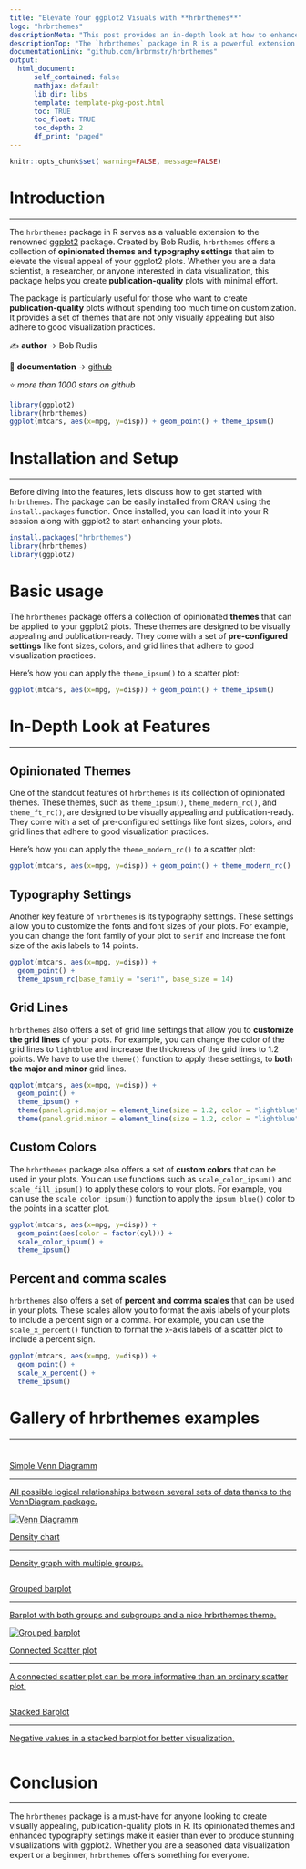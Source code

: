 ```yaml
---
title: "Elevate Your ggplot2 Visuals with **hrbrthemes**"
logo: "hrbrthemes"
descriptionMeta: "This post provides an in-depth look at how to enhance your ggplot2 plots using the hrbrthemes package. It offers several reproducible examples with detailed explanations and R code."
descriptionTop: "The `hrbrthemes` package in R is a powerful extension of the [ggplot2](https://r-graph-gallery.com/ggplot2-package.html) package. It aims to provide **opinionated themes and typography** to make your ggplot2 plots more visually appealing and publication-ready.<br/>This post will delve into the **key features** of `hrbrthemes`, offering a comprehensive set of **graph examples** and explanations."
documentationLink: "github.com/hrbrmstr/hrbrthemes"
output:
  html_document:
      self_contained: false    
      mathjax: default
      lib_dir: libs
      template: template-pkg-post.html
      toc: TRUE
      toc_float: TRUE
      toc_depth: 2
      df_print: "paged"
---
```


```r
knitr::opts_chunk$set( warning=FALSE, message=FALSE)
```

<div class="container">

# Introduction
***
The `hrbrthemes` package in R serves as a valuable extension to the renowned [ggplot2](https://r-graph-gallery.com/ggplot2-package.html) package. Created by Bob Rudis, `hrbrthemes` offers a collection of **opinionated themes and typography settings** that aim to elevate the visual appeal of your ggplot2 plots. Whether you are a data scientist, a researcher, or anyone interested in data visualization, this package helps you create **publication-quality** plots with minimal effort.

<div class = "row">

<div class = "col-md-5  col-sm-12 align-self-center">

The package is particularly useful for those who want to create **publication-quality** plots without spending too much time on customization. It provides a set of themes that are not only visually appealing but also adhere to good visualization practices.

✍️ **author** &rarr; Bob Rudis

📘 **documentation** &rarr; [github](https://github.com/hrbrmstr/hrbrthemes)

⭐️ *more than 1000 stars on github*
</div>

<div class = "col-md-7  col-sm-12">
```r
library(ggplot2)
library(hrbrthemes)
ggplot(mtcars, aes(x=mpg, y=disp)) + geom_point() + theme_ipsum()
```
</div>
</div>

# Installation and Setup
***
Before diving into the features, let's discuss how to get started with `hrbrthemes`. The package can be easily installed from CRAN using the `install.packages` function. Once installed, you can load it into your R session along with ggplot2 to start enhancing your plots.

```r
install.packages("hrbrthemes")
library(hrbrthemes)
library(ggplot2)
```

# Basic usage

The `hrbrthemes` package offers a collection of opinionated **themes** that can be applied to your ggplot2 plots. These themes are designed to be visually appealing and publication-ready. They come with a set of **pre-configured settings** like font sizes, colors, and grid lines that adhere to good visualization practices.

Here's how you can apply the `theme_ipsum()` to a scatter plot:

```r
ggplot(mtcars, aes(x=mpg, y=disp)) + geom_point() + theme_ipsum()
```

# In-Depth Look at Features 
***

## Opinionated Themes
One of the standout features of `hrbrthemes` is its collection of opinionated themes. These themes, such as `theme_ipsum()`, `theme_modern_rc()`, and `theme_ft_rc()`, are designed to be visually appealing and publication-ready. They come with a set of pre-configured settings like font sizes, colors, and grid lines that adhere to good visualization practices.

Here's how you can apply the `theme_modern_rc()` to a scatter plot:

```r
ggplot(mtcars, aes(x=mpg, y=disp)) + geom_point() + theme_modern_rc()
```


## Typography Settings
Another key feature of `hrbrthemes` is its typography settings. These settings allow you to customize the fonts and font sizes of your plots. For example, you can change the font family of your plot to `serif` and increase the font size of the axis labels to 14 points.

```r
ggplot(mtcars, aes(x=mpg, y=disp)) +
  geom_point() +
  theme_ipsum_rc(base_family = "serif", base_size = 14)
```

## Grid Lines
`hrbrthemes` also offers a set of grid line settings that allow you to **customize the grid lines** of your plots. For example, you can change the color of the grid lines to `lightblue` and increase the thickness of the grid lines to 1.2 points. We have to use the `theme()` function to apply these settings, to **both the major and minor** grid lines.

```r
ggplot(mtcars, aes(x=mpg, y=disp)) +
  geom_point() +
  theme_ipsum() +
  theme(panel.grid.major = element_line(size = 1.2, color = "lightblue")) +
  theme(panel.grid.minor = element_line(size = 1.2, color = "lightblue"))
```

## Custom Colors
The `hrbrthemes` package also offers a set of **custom colors** that can be used in your plots. You can use functions such as `scale_color_ipsum()` and `scale_fill_ipsum()` to apply these colors to your plots. For example, you can use the `scale_color_ipsum()` function to apply the `ipsum_blue()` color to the points in a scatter plot.

```r
ggplot(mtcars, aes(x=mpg, y=disp)) +
  geom_point(aes(color = factor(cyl))) +
  scale_color_ipsum() +
  theme_ipsum()
```

## Percent and comma scales
`hrbrthemes` also offers a set of **percent and comma scales** that can be used in your plots. These scales allow you to format the axis labels of your plots to include a percent sign or a comma. For example, you can use the `scale_x_percent()` function to format the x-axis labels of a scatter plot to include a percent sign.

```r
ggplot(mtcars, aes(x=mpg, y=disp)) +
  geom_point() +
  scale_x_percent() +
  theme_ipsum()
```


# Gallery of hrbrthemes examples
***
<section class=bg id=portfolio style=padding-top:10px><div class=container><div class=row id=portfolio-items><div class="portfolio-item col-sm-6 col-md-6"><a class=portfolio-link href=../14-venn-diagramm.html><div class=portfolio-hover><div class=portfolio-hover-content><p>Simple Venn Diagramm<hr><p class=explanation_portfolio>All possible logical relationships between several sets of data thanks to the VennDiagram package.</div></div><img alt="Venn Diagramm"class="img-fluid imgOfPortfolio"src=../img/graph/14-venn-diagramm2.png></a></div><div class="portfolio-item col-sm-6 col-md-4"><a class=portfolio-link href=../135-stacked-density-graph.html><div class=portfolio-hover><div class=portfolio-hover-content><p>Density chart<hr><p class=explanation_portfolio>Density graph with multiple groups.</div></div><img alt=""class="img-fluid imgOfPortfolio"src=../img/graph/135-stacked-density-graph1.png></a></div><div class="portfolio-item col-sm-6 col-md-5"><a class=portfolio-link href=../48-grouped-barplot-with-ggplot2.html><div class=portfolio-hover><div class=portfolio-hover-content><p>Grouped barplot<hr><p class=explanation_portfolio>Barplot with both groups and subgroups and a nice hrbrthemes theme.</div></div><img alt="Grouped barplot"class="img-fluid imgOfPortfolio"src=../img/graph/48-grouped-barplot-with-ggplot24.png></a></div><div class="portfolio-item col-sm-6 col-md-5"><div class=portfolio-item><a class=portfolio-link href=../connected_scatterplot_ggplot2.html><div class=portfolio-hover><div class=portfolio-hover-content><p>Connected Scatter plot<hr><p class=explanation_portfolio>A connected scatter plot can be more informative than an ordinary scatter plot.</div></div><img alt=""class="img-fluid imgOfPortfolio"src=../img/graph/connected_scatterplot_ggplot22.png></a></div><div class="portfolio-item col-sm-6 col-md-8"><div class=portfolio-item><a class=portfolio-link href=../341-stacked-barplot-with-negative-values.html><div class=portfolio-hover><div class=portfolio-hover-content><p>Stacked Barplot<hr><p class=explanation_portfolio>Negative values in a stacked barplot for better visualization.</div></div><img alt=""class="img-fluid imgOfPortfolio"src=../img/graph/341-stacked-barplot-with-negative-values.png></a></div></div></div></div></section>



# Conclusion
***
The `hrbrthemes` package is a must-have for anyone looking to create visually appealing, publication-quality plots in R. Its opinionated themes and enhanced typography settings make it easier than ever to produce stunning visualizations with ggplot2. Whether you are a seasoned data visualization expert or a beginner, `hrbrthemes` offers something for everyone.


<!-- Close container -->
</div>
